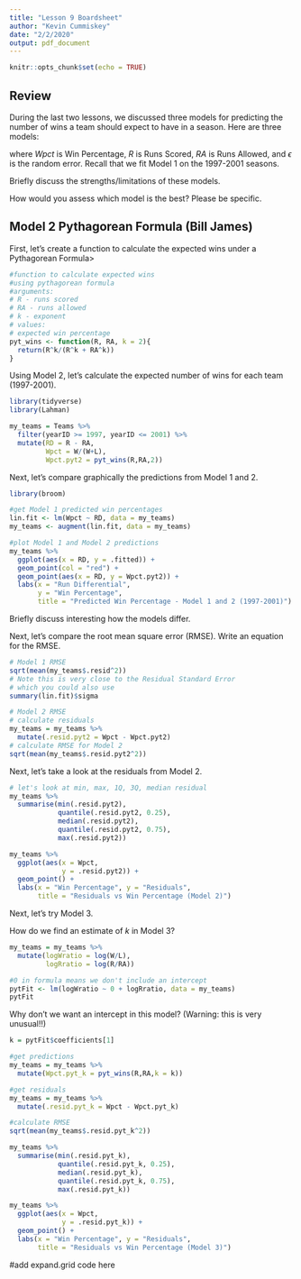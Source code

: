 ```yaml
---
title: "Lesson 9 Boardsheet"
author: "Kevin Cummiskey"
date: "2/2/2020"
output: pdf_document
---
```


```r
knitr::opts_chunk$set(echo = TRUE)
```

## Review

During the last two lessons, we discussed three models for predicting the number of wins a team should expect to have in a season.    Here are three models:

\begin{align}
Wpct &= \beta_0 + \beta_1 RD + \epsilon \\
Wpct &= \frac{R^2}{R^2 + RA^2} + \epsilon \\
Wpct &= \frac{R^k}{R^k + RA^k} + \epsilon
\end{align}
where $Wpct$ is Win Percentage, $R$ is Runs Scored, $RA$ is Runs Allowed, and $\epsilon$ is the random error. Recall that we fit Model 1 on the 1997-2001 seasons.

Briefly discuss the strengths/limitations of these models. \vspace{1in}

How would you assess which model is the best?  Please be specific. \vspace{1in}


## Model 2 Pythagorean Formula (Bill James)

First, let's create a function to calculate the expected wins under a Pythagorean Formula>

```r
#function to calculate expected wins
#using pythagorean formula
#arguments:
# R - runs scored
# RA - runs allowed
# k - exponent
# values:
# expected win percentage
pyt_wins <- function(R, RA, k = 2){
  return(R^k/(R^k + RA^k))
}
```

Using Model 2, let's calculate the expected number of wins for each team (1997-2001).

```r
library(tidyverse)
library(Lahman)

my_teams = Teams %>%
  filter(yearID >= 1997, yearID <= 2001) %>%
  mutate(RD = R - RA,
         Wpct = W/(W+L),
         Wpct.pyt2 = pyt_wins(R,RA,2))
```

Next, let's compare graphically the predictions from Model 1 and 2.

```r
library(broom)

#get Model 1 predicted win percentages
lin.fit <- lm(Wpct ~ RD, data = my_teams)
my_teams <- augment(lin.fit, data = my_teams)

#plot Model 1 and Model 2 predictions
my_teams %>%
  ggplot(aes(x = RD, y = .fitted)) + 
  geom_point(col = "red") +
  geom_point(aes(x = RD, y = Wpct.pyt2)) +
  labs(x = "Run Differential",
       y = "Win Percentage",
       title = "Predicted Win Percentage - Model 1 and 2 (1997-2001)")
```

Briefly discuss interesting how the models differ. \vspace{0.5in}

Next, let's compare the root mean square error (RMSE). Write an equation for the RMSE. \vspace{0.5in}

```r
# Model 1 RMSE
sqrt(mean(my_teams$.resid^2))
# Note this is very close to the Residual Standard Error 
# which you could also use
summary(lin.fit)$sigma

# Model 2 RMSE
# calculate residuals
my_teams = my_teams %>%
  mutate(.resid.pyt2 = Wpct - Wpct.pyt2)
# calculate RMSE for Model 2
sqrt(mean(my_teams$.resid.pyt2^2))
```


Next, let's take a look at the residuals from Model 2.

```r
# let's look at min, max, 1Q, 3Q, median residual
my_teams %>%
  summarise(min(.resid.pyt2),
            quantile(.resid.pyt2, 0.25),
            median(.resid.pyt2),
            quantile(.resid.pyt2, 0.75),
            max(.resid.pyt2))

my_teams %>%
  ggplot(aes(x = Wpct,
             y = .resid.pyt2)) +
  geom_point() +
  labs(x = "Win Percentage", y = "Residuals",
       title = "Residuals vs Win Percentage (Model 2)")
```

Next, let's try Model 3. 

How do we find an estimate of $k$ in Model 3? \vspace{1in}

```r
my_teams = my_teams %>%
  mutate(logWratio = log(W/L),
         logRratio = log(R/RA))

#0 in formula means we don't include an intercept
pytFit <- lm(logWratio ~ 0 + logRratio, data = my_teams)
pytFit
```

Why don't we want an intercept in this model? (Warning: this is very unusual!!) \vspace{0.25in}

```r
k = pytFit$coefficients[1]

#get predictions
my_teams = my_teams %>%
  mutate(Wpct.pyt_k = pyt_wins(R,RA,k = k))

#get residuals
my_teams = my_teams %>%
  mutate(.resid.pyt_k = Wpct - Wpct.pyt_k)

#calculate RMSE
sqrt(mean(my_teams$.resid.pyt_k^2))
```

```r
my_teams %>%
  summarise(min(.resid.pyt_k),
            quantile(.resid.pyt_k, 0.25),
            median(.resid.pyt_k),
            quantile(.resid.pyt_k, 0.75),
            max(.resid.pyt_k))

my_teams %>%
  ggplot(aes(x = Wpct,
             y = .resid.pyt_k)) +
  geom_point() +
  labs(x = "Win Percentage", y = "Residuals",
       title = "Residuals vs Win Percentage (Model 3)")
```


#add expand.grid code here


